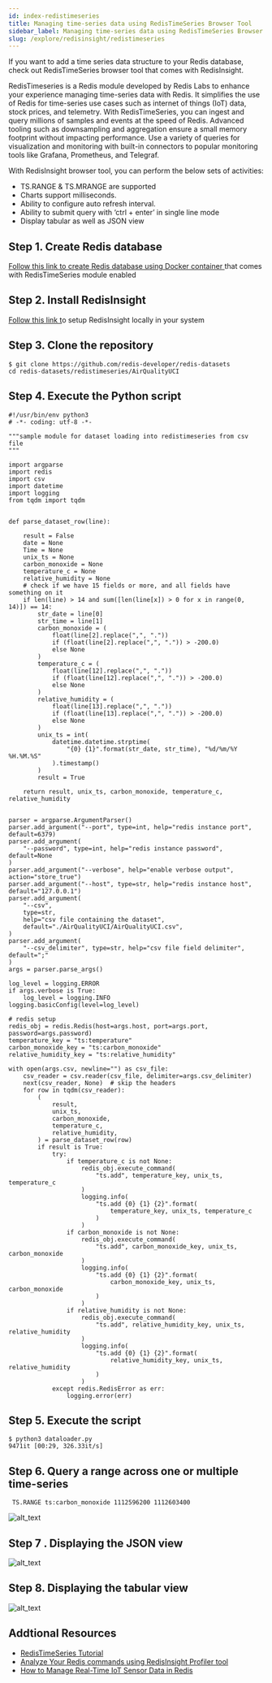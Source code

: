 ```yaml
---
id: index-redistimeseries
title: Managing time-series data using RedisTimeSeries Browser Tool
sidebar_label: Managing time-series data using RedisTimeSeries Browser Tool  
slug: /explore/redisinsight/redistimeseries
---
```




If you want to add a time series data structure to your Redis database, check out RedisTimeSeries browser tool that comes with RedisInsight. 

RedisTimeseries is a Redis module developed by Redis Labs to enhance your experience managing time-series data with Redis. It simplifies the use of Redis for time-series use cases such as internet of things (IoT) data, stock prices, and telemetry. With RedisTimeSeries, you can ingest and query millions of samples and events at the speed of Redis. Advanced tooling such as downsampling and aggregation ensure a small memory footprint without impacting performance. Use a variety of queries for visualization and monitoring with built-in connectors to popular monitoring tools like Grafana, Prometheus, and Telegraf.

With RedisInsight browser tool, you can perform the below sets of activities:



*   TS.RANGE & TS.MRANGE are supported
*   Charts support milliseconds.
*   Ability to configure auto refresh interval.
*   Ability to submit query with ‘ctrl + enter’ in single line mode
*   Display tabular as well as JSON view 

## Step 1. Create Redis database

[Follow this link to create Redis database using Docker container ](https://developer.redislabs.com/explore/redismod)that comes with RedisTimeSeries module enabled

## Step 2. Install RedisInsight

[Follow this link t](https://developer.redislabs.com/explore/redisinsight/getting-started)o setup RedisInsight locally in your system


## Step 3. Clone the repository


```
$ git clone https://github.com/redis-developer/redis-datasets
cd redis-datasets/redistimeseries/AirQualityUCI
```


## Step 4. Execute the Python script


```
#!/usr/bin/env python3
# -*- coding: utf-8 -*-

"""sample module for dataset loading into redistimeseries from csv file
"""

import argparse
import redis
import csv
import datetime
import logging
from tqdm import tqdm


def parse_dataset_row(line):

    result = False
    date = None
    Time = None
    unix_ts = None
    carbon_monoxide = None
    temperature_c = None
    relative_humidity = None
    # check if we have 15 fields or more, and all fields have something on it
    if len(line) > 14 and sum([len(line[x]) > 0 for x in range(0, 14)]) == 14:
        str_date = line[0]
        str_time = line[1]
        carbon_monoxide = (
            float(line[2].replace(",", "."))
            if (float(line[2].replace(",", ".")) > -200.0)
            else None
        )
        temperature_c = (
            float(line[12].replace(",", "."))
            if (float(line[12].replace(",", ".")) > -200.0)
            else None
        )
        relative_humidity = (
            float(line[13].replace(",", "."))
            if (float(line[13].replace(",", ".")) > -200.0)
            else None
        )
        unix_ts = int(
            datetime.datetime.strptime(
                "{0} {1}".format(str_date, str_time), "%d/%m/%Y %H.%M.%S"
            ).timestamp()
        )
        result = True

    return result, unix_ts, carbon_monoxide, temperature_c, relative_humidity


parser = argparse.ArgumentParser()
parser.add_argument("--port", type=int, help="redis instance port", default=6379)
parser.add_argument(
    "--password", type=int, help="redis instance password", default=None
)
parser.add_argument("--verbose", help="enable verbose output", action="store_true")
parser.add_argument("--host", type=str, help="redis instance host", default="127.0.0.1")
parser.add_argument(
    "--csv",
    type=str,
    help="csv file containing the dataset",
    default="./AirQualityUCI/AirQualityUCI.csv",
)
parser.add_argument(
    "--csv_delimiter", type=str, help="csv file field delimiter", default=";"
)
args = parser.parse_args()

log_level = logging.ERROR
if args.verbose is True:
    log_level = logging.INFO
logging.basicConfig(level=log_level)

# redis setup
redis_obj = redis.Redis(host=args.host, port=args.port, password=args.password)
temperature_key = "ts:temperature"
carbon_monoxide_key = "ts:carbon_monoxide"
relative_humidity_key = "ts:relative_humidity"

with open(args.csv, newline="") as csv_file:
    csv_reader = csv.reader(csv_file, delimiter=args.csv_delimiter)
    next(csv_reader, None)  # skip the headers
    for row in tqdm(csv_reader):
        (
            result,
            unix_ts,
            carbon_monoxide,
            temperature_c,
            relative_humidity,
        ) = parse_dataset_row(row)
        if result is True:
            try:
                if temperature_c is not None:
                    redis_obj.execute_command(
                        "ts.add", temperature_key, unix_ts, temperature_c
                    )
                    logging.info(
                        "ts.add {0} {1} {2}".format(
                            temperature_key, unix_ts, temperature_c
                        )
                    )
                if carbon_monoxide is not None:
                    redis_obj.execute_command(
                        "ts.add", carbon_monoxide_key, unix_ts, carbon_monoxide
                    )
                    logging.info(
                        "ts.add {0} {1} {2}".format(
                            carbon_monoxide_key, unix_ts, carbon_monoxide
                        )
                    )
                if relative_humidity is not None:
                    redis_obj.execute_command(
                        "ts.add", relative_humidity_key, unix_ts, relative_humidity
                    )
                    logging.info(
                        "ts.add {0} {1} {2}".format(
                            relative_humidity_key, unix_ts, relative_humidity
                        )
                    )
            except redis.RedisError as err:
                logging.error(err)

```


## Step 5. Execute the script


```
$ python3 dataloader.py                        
9471it [00:29, 326.33it/s]
```


## Step 6. Query a range across one or multiple time-series

 ` TS.RANGE ts:carbon_monoxide 1112596200 1112603400`





![alt_text](images/image1.png "image_tooltip")


## Step 7 . Displaying the JSON view





![alt_text](images/image2.png "image_tooltip")


## Step 8.  Displaying the tabular view





![alt_text](images/image3.png "image_tooltip")



## Addtional Resources

- [RedisTimeSeries Tutorial](/howtos/redistimeseries)
- [Analyze Your Redis commands using RedisInsight Profiler tool](explore/redisinsight/profiler)
- [How to Manage Real-Time IoT Sensor Data in Redis](https://redislabs.com/blog/how-to-manage-real-time-iot-sensor-data-in-redis/)
